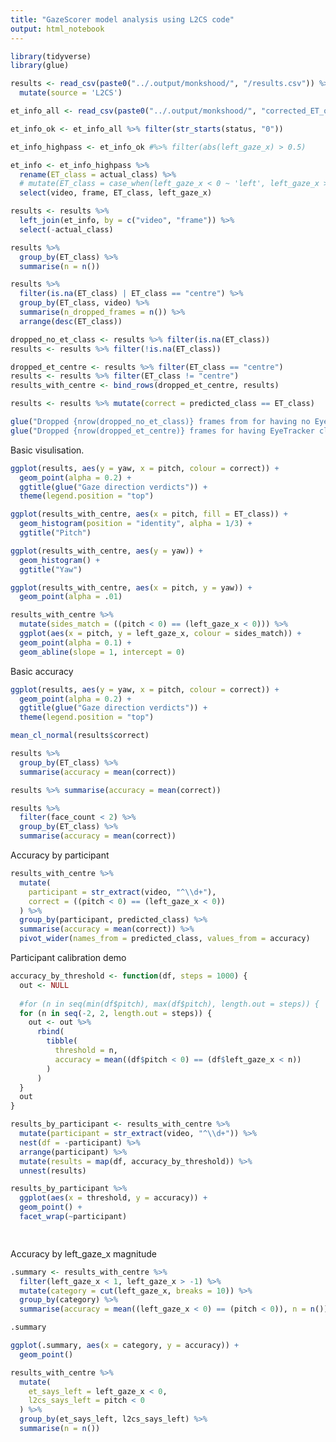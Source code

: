 ```yaml
---
title: "GazeScorer model analysis using L2CS code"
output: html_notebook
---
```


```r
library(tidyverse)
library(glue)

results <- read_csv(paste0("../.output/monkshood/", "/results.csv")) %>%
  mutate(source = 'L2CS')

et_info_all <- read_csv(paste0("../.output/monkshood/", "corrected_ET_output_results.csv"))

et_info_ok <- et_info_all %>% filter(str_starts(status, "0"))

et_info_highpass <- et_info_ok #%>% filter(abs(left_gaze_x) > 0.5)

et_info <- et_info_highpass %>%
  rename(ET_class = actual_class) %>%
  # mutate(ET_class = case_when(left_gaze_x < 0 ~ 'left', left_gaze_x > 0 ~ 'right', T ~ 'centre')) %>%
  select(video, frame, ET_class, left_gaze_x)

results <- results %>%
  left_join(et_info, by = c("video", "frame")) %>%
  select(-actual_class)

results %>% 
  group_by(ET_class) %>%
  summarise(n = n())

results %>% 
  filter(is.na(ET_class) | ET_class == "centre") %>%
  group_by(ET_class, video) %>%
  summarise(n_dropped_frames = n()) %>%
  arrange(desc(ET_class))

dropped_no_et_class <- results %>% filter(is.na(ET_class))
results <- results %>% filter(!is.na(ET_class))

dropped_et_centre <- results %>% filter(ET_class == "centre")
results <- results %>% filter(ET_class != "centre")
results_with_centre <- bind_rows(dropped_et_centre, results)

results <- results %>% mutate(correct = predicted_class == ET_class)

glue("Dropped {nrow(dropped_no_et_class)} frames from for having no EyeTracker class")
glue("Dropped {nrow(dropped_et_centre)} frames for having EyeTracker class='centre'")

```

Basic visulisation.

```r

ggplot(results, aes(y = yaw, x = pitch, colour = correct)) +
  geom_point(alpha = 0.2) +
  ggtitle(glue("Gaze direction verdicts")) +
  theme(legend.position = "top")

ggplot(results_with_centre, aes(x = pitch, fill = ET_class)) +
  geom_histogram(position = "identity", alpha = 1/3) + 
  ggtitle("Pitch")

ggplot(results_with_centre, aes(y = yaw)) +
  geom_histogram() + 
  ggtitle("Yaw")

ggplot(results_with_centre, aes(x = pitch, y = yaw)) + 
  geom_point(alpha = .01)

results_with_centre %>% 
  mutate(sides_match = ((pitch < 0) == (left_gaze_x < 0))) %>%
  ggplot(aes(x = pitch, y = left_gaze_x, colour = sides_match)) +
  geom_point(alpha = 0.1) +
  geom_abline(slope = 1, intercept = 0)

```
Basic accuracy

```r

ggplot(results, aes(y = yaw, x = pitch, colour = correct)) +
  geom_point(alpha = 0.2) +
  ggtitle(glue("Gaze direction verdicts")) +
  theme(legend.position = "top")

mean_cl_normal(results$correct)

results %>% 
  group_by(ET_class) %>%
  summarise(accuracy = mean(correct))

results %>% summarise(accuracy = mean(correct))

results %>% 
  filter(face_count < 2) %>%
  group_by(ET_class) %>% 
  summarise(accuracy = mean(correct))

```

Accuracy by participant

```r

results_with_centre %>%
  mutate(
    participant = str_extract(video, "^\\d+"),
    correct = ((pitch < 0) == (left_gaze_x < 0))
  ) %>%
  group_by(participant, predicted_class) %>%
  summarise(accuracy = mean(correct)) %>%
  pivot_wider(names_from = predicted_class, values_from = accuracy)

```

Participant calibration demo

```r

accuracy_by_threshold <- function(df, steps = 1000) {
  out <- NULL
  
  #for (n in seq(min(df$pitch), max(df$pitch), length.out = steps)) {
  for (n in seq(-2, 2, length.out = steps)) {
    out <- out %>%
      rbind(
        tibble(
          threshold = n,
          accuracy = mean((df$pitch < 0) == (df$left_gaze_x < n))
        )
      )
  }
  out
}

results_by_participant <- results_with_centre %>%
  mutate(participant = str_extract(video, "^\\d+")) %>%
  nest(df = -participant) %>%
  arrange(participant) %>%
  mutate(results = map(df, accuracy_by_threshold)) %>%
  unnest(results)

results_by_participant %>%
  ggplot(aes(x = threshold, y = accuracy)) +
  geom_point() +
  facet_wrap(~participant)

  

```

Accuracy by left_gaze_x magnitude

```r

.summary <- results_with_centre %>% 
  filter(left_gaze_x < 1, left_gaze_x > -1) %>%
  mutate(category = cut(left_gaze_x, breaks = 10)) %>%
  group_by(category) %>%
  summarise(accuracy = mean((left_gaze_x < 0) == (pitch < 0)), n = n())

.summary

ggplot(.summary, aes(x = category, y = accuracy)) +
  geom_point()

results_with_centre %>%
  mutate(
    et_says_left = left_gaze_x < 0,
    l2cs_says_left = pitch < 0
  ) %>%
  group_by(et_says_left, l2cs_says_left) %>%
  summarise(n = n())

```

